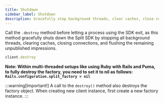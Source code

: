 ```yaml
---
title: Shutdown
sidebar_label: Shutdown
description: Gracefully stop background threads, clear caches, close connections, and flush data.
---
```


Call the `.destroy` method before letting a process using the SDK exit, as this method gracefully shuts down the Split SDK by stopping all background threads, clearing caches, closing connections, and flushing the remaining unpublished impressions.

```ruby title="Ruby"
client.destroy
```

**Note: Within multi-threaded setups like using Ruby with Rails and Puma, to fully destroy the factory, you need to set it to nil as follows: `Rails.configuration.split_factory = nil`**

:::warning[Important!]
A call to the `destroy()` method also destroys the factory object. When creating new client instance, first create a new factory instance.
:::